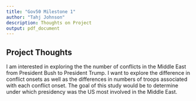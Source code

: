 ```yaml
---
title: "Gov50 Milestone 1"
author: "Tahj Johnson"
description: Thoughts on Project
output: pdf_document
---
```


## Project Thoughts

I am interested in exploring the the number of conflicts in the Middle East from President Bush to President Trump. I want to explore the difference in conflict onsets as well as the differences in numbers of troops associated with each conflict onset. The goal of this study would be to determine under which presidency was the US most involved in the Middle East. 



